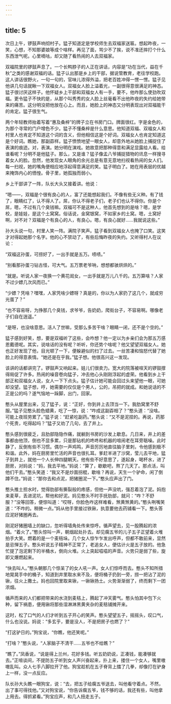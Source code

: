 ```yaml
---
---
---
```

title: 5
---



次日上午，锣鼓声响彻村子。猛子知道定是学校师生去双福家送匾。想起昨夜，一笑，心想，不知那婆娘等成个啥样。再见了面，骂少不了挨，说不准还摔打个什么东西泄气呢。心里嘀咕，却又随了看热闹的人去双福家。

双福院里的锣鼓声息了。一个长鸭脖子的人正在讲话，内容是“功在当代，益在千秋”之类的感谢双福的话。猛子认出那是乡上的干部，据说管教育，老往学校跑。这人讲话很野火，一句一句的，官味儿浓得外溢，把老百姓冲得一愣一愣。猛子见他讲几句话就瞅一下双福女人。双福女人脸上溢着光，一副很得意很满足的神态。猛子很讨厌这样子。他怀疑乡上干部和双福女人有一手，要不，他咋那么使劲吹双福。更令猛子不快的是，从那个叫秀秀的女人脸上丝毫看不出他昨夜的失约给她带来的痛苦。这分明没把他放在心上。而且，她脸上的神态又分明表现出对双福能干的肯定。猛子很生气。

两个年轻教师抬着写着“惠及桑梓”的牌子立在书房门口。牌面很红。字是金色的，为那个寻常的门户增色不少。猛子不懂桑梓是什么意思。他知道双福、双福女人和村里人也肯定不知道这个词的含义，但他相信这是个好词。双福女人也肯定知道这是个好词。瞧她，那副孬样。猛子愤愤地望一眼女人，却意外地从她脸上捕捉住了表演的痕迹。对，表演。她分明在演戏。她故意把那种得意和满足显露给人看。给谁看呢？分明不是他猛子。那么，又是谁？猛子像孟八爷捕捉猎物的讯息一样搜寻着女人的脸。忽然，他发现女人眼角的余光总是有意无意地扫视看热闹的女人们。每一扫视，她的嘴角便相应地浮起得意满足的笑。猛子明白了。她在用表层的优越来掩饰内心的恓惶。骨子里，她孤独而弱小。

乡上干部讲了一阵，队长大头又接着讲。他说：

“嗯——，双福是个很有良心的人，富了还能想起我们。不像有些无义种。有了钱了，眼睛红了，认不得人了。屌，你认不得老子们，老子们也认不得你。你是个屌，嗯，不过有几个臭钱嘛。双福可不是这种人，他首先想到的是啥？嗯，是学校，是娃娃，是这个土窝窝。俗话说，金窝银窝，不如家乡的土窝。嗯，土窝好啊，对不对？双福是个有良心的人，有良心。嗯，有良心就好……我就说这些。”

孙大头说一句，村里人笑一阵。满院子笑声。猛子看到双福女人也掩了口笑。这笑才对得起她那个名字。他的心不禁动了，有些后悔昨夜的失约。又听得村人在议论：

“双福这孙蛋，可捞好了，一出手就是五万。啧啧。”

“别看那孙蛋刁钻古怪，可大气。五万票老爷呐，想想都骇烘烘的。”

“就是。听说人家一夜换一个黄花闺女，一出手就是万儿八千的。五万算啥？人家不过少嫖几次风而已。”

“少嫖？凭啥？嘿嘿，人家凭啥少嫖呀？真是的，你以为人家扔了这几个，就成穷光蛋了？”

“也不容易呀，为挣那几个臭钱，求爷爷，告奶奶，爬街台子，不容易啊。哪像老子们自在逍遥。”

“是呀，也没啥意思。活人了世嘛，受那么多苦干啥？眼睛一闭，还不是个空的。”

猛子感到好笑，想，要是双福听了这些，会咋想？他一定以为乡亲们会为那五万感恩戴德呢。其实，说啥话的没有呢？听听，你还势个啥呢？他又望望双福女人。她也正好发现了他，目光顿了一下，便躲避似的扫了过去。一丝苦凄和恼怒代替了她脸上的得意表情。“她还是在乎我。”猛子想。他很高兴这一发现。

该讲的话都讲完了。锣鼓声又响起来。娃儿们很卖力。宽大的院落被喧天的锣鼓撑得局促了许多。热闹的噪音卷向猛子，冲去他心头刚刚浮起的虚荣。他看到乡上干部正和双福女人说，女人一下下点头。猛子估计她可能会回过头来望他一眼，可她却没望。猛子想，哼，她需要的仅仅是个男人，公的，吊把的就成。和她说话的不正是公的吗？遂气恼地一跺脚，出门，回家。

憨头从屋里出来，见了猛子，说：“正好，你到井上去顶当一下。我肋窝里不舒服。”猛子见憨头脸色蜡黄，吃了一惊，说：“咋成这副孬相了？”憨头道：“没啥。可能上夜班劳累了。”猛子说：“赶紧吃副药。”憨头说：“又不是泥捏的。再说，药那个死贵，吃得起吗？”猛子又劝了几句，去了井上。

憨头感到很疲乏，且肋部隐隐作痛，就躺到书房的沙发上歇息。几日来，井上的差事都由他顶，倒也不显多累，只是那钻机的咚咚和机器的喧闹老在耳旁聒噪。此时静了，反倒有些不习惯。偶尔一声鸡鸣，声音厉厉地直往脑子里刺，令他感到极不和谐。此外，妈在厨房里忙活的声音也很扎耳。爹赶羊进了沙窝，莹儿去平地，猛子到井上，就他一个人长伸四腿朝天。他有些不好意思了，遂起身，喝杯水，进了厨房，对妈说：“妈，我去平地。”妈说：“算了，歇歇吧，熬了几天了。那点活，叫他们干去。”憨头笑道：“我又不是炒面拐棍，歇啥？再说，天生一个驴命，闲了倒蹲不住。”妈说：“那你去和点泥，把猪圈泥一下。”憨头应声出了门。

憨头推土担水时，觉得肋部有撕裂般的疼感，但他一声没吭，强忍着泡了泥。妈抱来麦草，丢进泥坑，帮他和好泥。妈见憨头不时手抚肋部，就问：“咋？不舒服？”没等回答，便惊叫道：“哎呀，你脸色咋这样难看，煞黄煞黄的。”憨头咧嘴笑道：“不咋的。稍微一点。”妈从他手里接过铁锹，执意要他去药铺看一下。憨头答应泥好猪圈再去。

刚泥好猪圈墙上的缺口，忽听得墙角处传来惊呼。循声望去，见一股腾起的浓烟。“着火了。”憨头惊叫一声，朝烟起处扑去。却见瘸五爷的儿子五子正望着火堆拍手大笑。燃着的是一个麦秸垛。几个女人惊乍乍发出呼声，但都不敢前来，显然是忌惮五子。憨头听说五子精神不正常了，老追女人，便估计火是五子放的。他急忙提了泡泥剩下的半桶水，倒向火堆。火上突起嗞嗞的声音。火势只是弱了些，旋即又爆燃起来。

“快去叫人。”憨头朝那几个惊呆了的女人吼一声。女人们惊呼而去。憨头不知所措地晃晃手中的桶子，知道到井里取水来不及，便将桶子扔到一旁，捞一把沾了泥的锹，往火上撒土。妈也回院里取来锹，一锹锹扬土。火势渐渐弱了，终而剩下一团浓烟。

循声而来的人们都把带来的水浇到麦秸上，腾起了冲天雾气。憨头怕其中包下火种，留下祸患，便用锹将那些湿淋淋黑黄夹杂的麦秸铺摊开来。

这时，松了口气的人们才听到五子开心的笑声。憨头望望五子，摇摇头，叹口气，什么也没说。妈说：“多玄乎，要是没人，不是把房子也燃了？”

“打这驴日的。”狗宝说，“你瞧，他还笑呢。”

“打啥？”憨头说，“人家脑子不清干……五爷也不给瞧？”

“瞧了。”凤香说，“说是得上兰州，花好多钱。听五奶奶说，正凑钱，能凑够就去。”正喧谈间，不提防五子听到女人声兴奋起来，扑上来，搂住一个女人，嘴里嗷嗷乱叫。众人七手八脚拉开了他。狗宝趁机在五子脊背上擂了几拳，却像打在驴身上一样，没一点反应。

队长孙大头瞧一眼狗宝，说：“去，把五子给瘸五爷送去，叫他看守着点。不然，出了事可得找他。”又对狗宝说，“你告诉瘸五爷，钱不够的话，我还有些，叫他拿上用去。得抓紧看。”狗宝应声，和几人扭走五子。